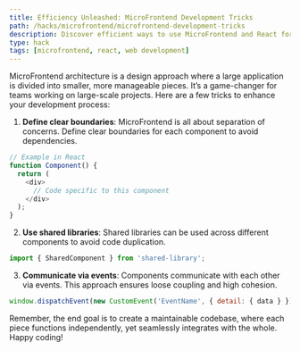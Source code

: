 ```yaml
---
title: Efficiency Unleashed: MicroFrontend Development Tricks
path: /hacks/microfrontend/microfrontend-development-tricks
description: Discover efficient ways to use MicroFrontend and React for seamless web development. Unleash the power of recent web technologies with these tips and tricks.
type: hack
tags: [microfrontend, react, web development]
---
```


MicroFrontend architecture is a design approach where a large application is divided into smaller, more manageable pieces. It’s a game-changer for teams working on large-scale projects. Here are a few tricks to enhance your development process:

1. **Define clear boundaries**: MicroFrontend is all about separation of concerns. Define clear boundaries for each component to avoid dependencies. 

```javascript
// Example in React
function Component() {
  return (
    <div>
      // Code specific to this component
    </div>
  );
}
```

2. **Use shared libraries**: Shared libraries can be used across different components to avoid code duplication.

```javascript
import { SharedComponent } from 'shared-library';
```

3. **Communicate via events**: Components communicate with each other via events. This approach ensures loose coupling and high cohesion.

```javascript
window.dispatchEvent(new CustomEvent('EventName', { detail: { data } }));
```

Remember, the end goal is to create a maintainable codebase, where each piece functions independently, yet seamlessly integrates with the whole. Happy coding!